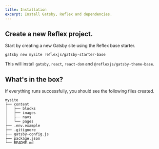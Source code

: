```yaml
---
title: Installation
excerpt: Install Gatsby, Reflex and dependencies.
---
```


<Div>

## Create a new Reflex project.

Start by creating a new Gatsby site using the Reflex base starter.

```sh
gatsby new mysite reflexjs/gatsby-starter-base
```

This will install `gatsby`, `react`, `react-dom` and `@reflexjs/gatsby-theme-base`.

</Div>

<Div>

## What's in the box?

If everything runs successfully, you should see the following files created.

```
mysite
├── content
│   ├── blocks
│   ├── images
│   ├── navs
│   └── pages
├── .env.example
├── .gitignore
├── gatsby-config.js
├── package.json
└── README.md
```

</Div>
